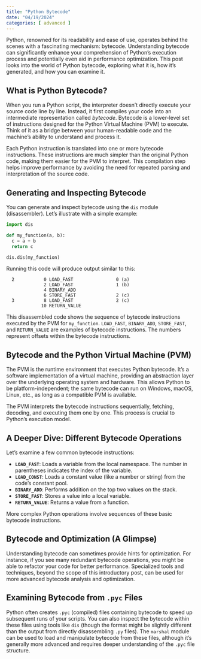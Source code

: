 ```yaml
---
title: "Python Bytecode"
date: "04/19/2024"
categories: [ advanced ]
---
```



Python, renowned for its readability and ease of use, operates behind the scenes with a fascinating mechanism: bytecode.  Understanding bytecode can significantly enhance your comprehension of Python's execution process and potentially even aid in performance optimization. This post looks into the world of Python bytecode, exploring what it is, how it's generated, and how you can examine it.

## What is Python Bytecode?

When you run a Python script, the interpreter doesn't directly execute your source code line by line. Instead, it first compiles your code into an intermediate representation called *bytecode*. Bytecode is a lower-level set of instructions designed for the Python Virtual Machine (PVM) to execute.  Think of it as a bridge between your human-readable code and the machine's ability to understand and process it.

Each Python instruction is translated into one or more bytecode instructions. These instructions are much simpler than the original Python code, making them easier for the PVM to interpret.  This compilation step helps improve performance by avoiding the need for repeated parsing and interpretation of the source code.

## Generating and Inspecting Bytecode

You can generate and inspect bytecode using the `dis` module (disassembler). Let's illustrate with a simple example:

```python
import dis

def my_function(a, b):
  c = a + b
  return c

dis.dis(my_function)
```

Running this code will produce output similar to this:

```
  2           0 LOAD_FAST                0 (a)
              2 LOAD_FAST                1 (b)
              4 BINARY_ADD
              6 STORE_FAST               2 (c)
  3           8 LOAD_FAST                2 (c)
             10 RETURN_VALUE
```

This disassembled code shows the sequence of bytecode instructions executed by the PVM for `my_function`.  `LOAD_FAST`, `BINARY_ADD`, `STORE_FAST`, and `RETURN_VALUE` are examples of bytecode instructions.  The numbers represent offsets within the bytecode instructions.

## Bytecode and the Python Virtual Machine (PVM)

The PVM is the runtime environment that executes Python bytecode. It's a software implementation of a virtual machine, providing an abstraction layer over the underlying operating system and hardware. This allows Python to be platform-independent; the same bytecode can run on Windows, macOS, Linux, etc., as long as a compatible PVM is available.

The PVM interprets the bytecode instructions sequentially, fetching, decoding, and executing them one by one.  This process is crucial to Python's execution model.

##  A Deeper Dive:  Different Bytecode Operations

Let's examine a few common bytecode instructions:

* **`LOAD_FAST`**: Loads a variable from the local namespace.  The number in parentheses indicates the index of the variable.
* **`LOAD_CONST`**: Loads a constant value (like a number or string) from the code's constant pool.
* **`BINARY_ADD`**: Performs addition on the top two values on the stack.
* **`STORE_FAST`**: Stores a value into a local variable.
* **`RETURN_VALUE`**: Returns a value from a function.

More complex Python operations involve sequences of these basic bytecode instructions.

##  Bytecode and Optimization (A Glimpse)

Understanding bytecode can sometimes provide hints for optimization. For instance, if you see many redundant bytecode operations, you might be able to refactor your code for better performance.  Specialized tools and techniques, beyond the scope of this introductory post, can be used for more advanced bytecode analysis and optimization.


## Examining Bytecode from `.pyc` Files

Python often creates `.pyc` (compiled) files containing bytecode to speed up subsequent runs of your scripts. You can also inspect the bytecode within these files using tools like `dis` (though the format might be slightly different than the output from directly disassembling `.py` files).  The `marshal` module can be used to load and manipulate bytecode from these files, although it's generally more advanced and requires deeper understanding of the `.pyc` file structure.

